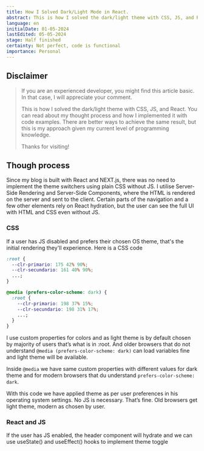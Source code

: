 ```yaml
---
title: How I Solved Dark/Light Mode in React.
abstract: This is how I solved the dark/light theme with CSS, JS, and React. You can read about my thought process and how I implemented it with code examples. There are better ways to achieve the same result, but this is my approach given my current level of programming knowledge.
language: en
initialDate: 01-05-2024
lastEdited: 05-05-2024
stage: Half finished
certainty: Not perfect, code is functional
importance: Personal
---
```


## Disclaimer

> If you are an experienced developer, you might find this article basic. In that case, I will appreciate your comment.
>
> This is how I solved the dark/light theme with CSS, JS, and React. You can read about my thought process and how I implemented it with code examples. There are better ways to achieve the same result, but this is my approach given my current level of programming knowledge.
>
> Thanks for visiting!

## Though process

Since my blog is built with React and NEXT.js, there was no need to implement the theme switchers using plain CSS without JS. I utilise Server-Side Rendering and Server-Side Components, where the HTML is rendered on the server and sent to the client. Certain parts of the navigation and a few other elements rely on React hydration, but the user can see the full UI with HTML and CSS even without JS.

### CSS

If a user has JS disabled and prefers their chosen OS theme, that's the initial rendering they'll experience. Here is a CSS code

```css
:root {
  --clr-primario: 175 42% 90%;
  --clr-secundario: 161 40% 90%;
  ...;
}

@media (prefers-color-scheme: dark) {
  :root {
    --clr-primario: 198 37% 15%;
    --clr-secundario: 198 31% 17%;
    ...;
  }
}
```

I use custom properties for colors and as light theme is by default chosen by majority of users that’s what is in :root. And older browsers that do not understand `@media (prefers-color-scheme: dark)` can load variables fine and light theme will be available.

Inside `@media` we have same custom properties with different values for dark theme and for modern browsers that du understand `prefers-color-scheme: dark`.

With this code we have applied theme as per user preferences in his operating system settings. No JS is necessary. That’s fine. Old browsers get light theme, modern as chosen by user.

### React and JS

If the user has JS enabled, the header component will hydrate and we can use useState() and useEffect() hooks to implement theme toggle
